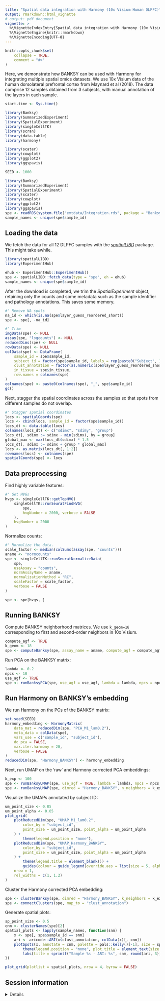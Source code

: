 ```yaml
---
title: "Spatial data integration with Harmony (10x Visium Human DLPFC)"
output: rmarkdown::html_vignette
# output: pdf_document
vignette: >
  %\VignetteIndexEntry{Spatial data integration with Harmony (10x Visium Human DLPFC)}
  %\VignetteEngine{knitr::rmarkdown}
  %\VignetteEncoding{UTF-8}
---
```


```r
knitr::opts_chunk$set(
    collapse = TRUE,
    comment = "#>"
)
```

Here, we demonstrate how BANKSY can be used with Harmony for integrating 
multiple spatial omics datasets. We use 10x Visium data of the human 
dorsolateral prefrontal cortex from Maynard et al (2018). The data comprise 12 
samples obtained from 3 subjects, with manual annotation of the layers in each 
sample. 

```r
start.time <- Sys.time()
```

```r
library(Banksy)
library(SummarizedExperiment)
library(SpatialExperiment)
library(singleCellTK)
library(scran)
library(data.table)
library(harmony)

library(scater)
library(cowplot)
library(ggplot2)
library(ggspavis)

SEED <- 1000
```

```r
library(Banksy)
library(SummarizedExperiment)
library(SpatialExperiment)
library(scater)
library(cowplot)
library(ggplot2)
library(ggspavis)
spe <- readRDS(system.file("extdata/Integration.rds", package = "Banksy"))
sample_names <- unique(spe$sample_id)
```

## Loading the data

We fetch the data for all 12 DLPFC samples with the 
[*spatialLIBD*](https://bioconductor.org/packages/release/data/experiment/html/spatialLIBD.html) 
package. This might take awhile.

```r
library(spatialLIBD)
library(ExperimentHub)

ehub <- ExperimentHub::ExperimentHub()
spe <- spatialLIBD::fetch_data(type = "spe", eh = ehub)
sample_names <- unique(spe$sample_id)
```

After the download is completed, we trim the *SpatialExperiment* object, 
retaining only the counts and some metadata such as the sample identifier and 
pathology annotations. This saves some memory.

```r
#' Remove NA spots
na_id <- which(is.na(spe$layer_guess_reordered_short))
spe <- spe[, -na_id]

#' Trim
imgData(spe) <- NULL
assay(spe, "logcounts") <- NULL
reducedDims(spe) <- NULL
rowData(spe) <- NULL
colData(spe) <- DataFrame(
    sample_id = spe$sample_id,
    subject_id = factor(spe$sample_id, labels = rep(paste0("Subject", 1:3), each = 4)),
    clust_annotation = factor(as.numeric(spe$layer_guess_reordered_short)),
    in_tissue = spe$in_tissue,
    row.names = colnames(spe)
)
colnames(spe) <- paste0(colnames(spe), "_", spe$sample_id)
gc()
```

Next, stagger the spatial coordinates across the samples so that spots from 
different samples do not overlap. 

```r
#' Stagger spatial coordinates
locs <- spatialCoords(spe)
locs <- cbind(locs, sample_id = factor(spe$sample_id))
locs_dt <- data.table(locs)
colnames(locs_dt) <- c("sdimx", "sdimy", "group")
locs_dt[, sdimx := sdimx - min(sdimx), by = group]
global_max <- max(locs_dt$sdimx) * 1.5
locs_dt[, sdimx := sdimx + group * global_max]
locs <- as.matrix(locs_dt[, 1:2])
rownames(locs) <- colnames(spe)
spatialCoords(spe) <- locs
```

## Data preprocessing

Find highly variable features:

```r
#' Get HVGs
hvgs <- singleCellTK::getTopHVG(
    singleCellTK::runSeuratFindHVG(
        spe,
        hvgNumber = 2000, verbose = FALSE
    ),
    hvgNumber = 2000
)
```

Normalize counts:

```r
#' Normalize the data.
scale_factor <- median(colSums(assay(spe, "counts")))
aname <- "normcounts"
spe <- singleCellTK::runSeuratNormalizeData(
    spe,
    useAssay = "counts",
    normAssayName = aname,
    normalizationMethod = "RC",
    scaleFactor = scale_factor,
    verbose = FALSE
)

spe <- spe[hvgs, ]
```

## Running BANKSY

Compute BANKSY neighborhood matrices. We use `k_geom=18` corresponding to 
first and second-order neighbors in 10x Visium.

```r
compute_agf <- TRUE
k_geom <- 18
spe <- computeBanksy(spe, assay_name = aname, compute_agf = compute_agf, k_geom = k_geom)
```

Run PCA on the BANKSY matrix:

```r
lambda <- 0.2
npcs <- 10
use_agf <- TRUE
spe <- runBanksyPCA(spe, use_agf = use_agf, lambda = lambda, npcs = npcs, seed = SEED)
```

## Run Harmony on BANKSY's embedding

We run Harmony on the PCs of the BANKSY matrix:

```r
set.seed(SEED)
harmony_embedding <- HarmonyMatrix(
    data_mat = reducedDim(spe, "PCA_M1_lam0.2"),
    meta_data = colData(spe),
    vars_use = c("sample_id", "subject_id"),
    do_pca = FALSE,
    max.iter.harmony = 20,
    verbose = FALSE
)
reducedDim(spe, "Harmony_BANKSY") <- harmony_embedding
```

Next, run UMAP on the 'raw' and Harmony corrected PCA embeddings:

```r
k_exp <- 100
spe <- runBanksyUMAP(spe, use_agf = TRUE, lambda = lambda, npcs = npcs, n_neighbors = k_exp)
spe <- runBanksyUMAP(spe, dimred = "Harmony_BANKSY", n_neighbors = k_exp)
```

Visualize the UMAPs annotated by subject ID:

```r
um_point_size <- 0.05
um_point_alpha <- 0.05
plot_grid(
    plotReducedDim(spe, "UMAP_M1_lam0.2",
        color_by = "subject_id",
        point_size = um_point_size, point_alpha = um_point_alpha
    ) +
        theme(legend.position = "none"),
    plotReducedDim(spe, "UMAP_Harmony_BANKSY",
        color_by = "subject_id",
        point_size = um_point_size, point_alpha = um_point_alpha
    ) +
        theme(legend.title = element_blank()) +
        guides(colour = guide_legend(override.aes = list(size = 5, alpha = 1))),
    nrow = 1,
    rel_widths = c(1, 1.2)
)
```

Cluster the Harmony corrected PCA embedding:

```r
spe <- clusterBanksy(spe, dimred = "Harmony_BANKSY", k_neighbors = k_exp, resolution = 0.55, seed = SEED)
spe <- connectClusters(spe, map_to = "clust_annotation")
```

Generate spatial plots:

```r
sp_point_size <- 0.5
cnm <- clusterNames(spe)[2]
spatial_plots <- lapply(sample_names, function(snm) {
    x <- spe[, spe$sample_id == snm]
    ari <- aricode::ARI(x$clust_annotation, colData(x)[, cnm])
    plotSpots(x, annotate = cnm, palette = pals::kelly()[-1], size = sp_point_size) +
        theme(legend.position = "none", plot.title = element_text(size = 10)) +
        labs(title = sprintf("Sample %s - ARI: %s", snm, round(ari, 3)))
})

plot_grid(plotlist = spatial_plots, nrow = 4, byrow = FALSE)
```

## Session information

<details>

```r
sessionInfo()
```

</details>
